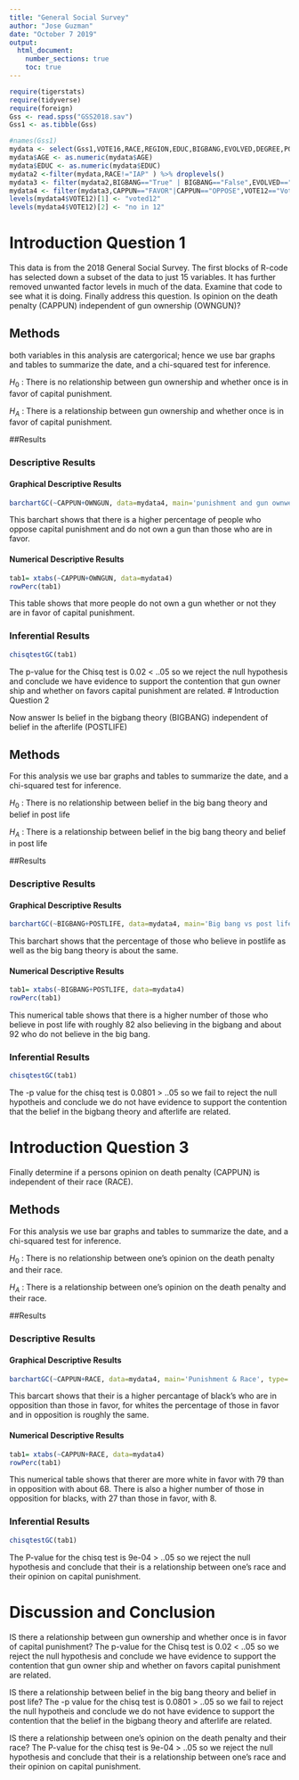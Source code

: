 ---
title: "General Social Survey"
author: "Jose Guzman"
date: "October 7 2019"
output: 
  html_document:
    number_sections: true
    toc: true
---


```{r include=FALSE,echo=FALSE}
require(tigerstats)
require(tidyverse)
require(foreign)
Gss <- read.spss("GSS2018.sav")
Gss1 <- as.tibble(Gss)
```

```{r include=FALSE,echo=FALSE}
#names(Gss1)
mydata <- select(Gss1,VOTE16,RACE,REGION,EDUC,BIGBANG,EVOLVED,DEGREE,POSTLIFE,AGE,OWNGUN,CAPPUN,COURTS,POLVIEWS,VOTE12,GOD)
mydata$AGE <- as.numeric(mydata$AGE)
mydata$EDUC <- as.numeric(mydata$EDUC)
mydata2 <-filter(mydata,RACE!="IAP" ) %>% droplevels()
mydata3 <- filter(mydata2,BIGBANG=="True" | BIGBANG=="False",EVOLVED=="True"|EVOLVED=="False",POSTLIFE=="YES"|POSTLIFE=="NO",OWNGUN=="YES"|OWNGUN=="NO",COURTS=="TOO HARSH"|COURTS=="NOT HARSH ENOUGH"|COURTS=="ABOUT RIGHT") %>% droplevels()
mydata4 <- filter(mydata3,CAPPUN=="FAVOR"|CAPPUN=="OPPOSE",VOTE12=="Voted"|VOTE12=="Did not vote",VOTE16=="Voted"|VOTE16=="Did not vote") %>% droplevels()
levels(mydata4$VOTE12)[1] <- "voted12"
levels(mydata4$VOTE12)[2] <- "no in 12"

```



# Introduction Question 1

<!--In this section you explain what you are trying to show.  Where did the data come from?  What is the research or other question you are trying to answer?!-->

This data is from the 2018 General Social Survey. The first blocks of R-code has selected down a subset of the data to just 15 variables. It has further removed unwanted factor levels in much of the data. Examine that code to see what it is doing. Finally address this question.  Is opinion on the death penalty (CAPPUN) independent of gun ownership (OWNGUN)?


## Methods

<!--Decide on your methods:  use "variable analysis" or other appropriate descriptors.  Make sure to choose at least one graphical method and at least one numerical method.!-->

both variables in this analysis are catergorical; hence we use bar graphs and tables to summarize the date, and a chi-squared test for inference.

$H_0$ : There is no relationship between gun ownership and whether once is in favor of capital punishment. 

$H_A$ : There is a relationship between gun ownership and whether once is in favor of capital punishment. 

##Results

<!--Divide this section into two sub-sections:  One for your descriptive  results and one for your inferential results.!-->

### Descriptive Results

#### Graphical Descriptive Results

<!--Graphical results here.  Make sure to show your code.  Provide appropriate labels for axes, giving units if possible, and provide a good title for the graph, too.  Use the graphical results to describe the patterns if any that exist in the data as focused toward the research question!-->

```{r}
barchartGC(~CAPPUN+OWNGUN, data=mydata4, main='punishment and gun ownwership', type='percent', xlab='Capital Punishment')
```
This barchart shows that there is a higher percentage of people who oppose capital punishment and do not own a gun than those who are in favor. 

#### Numerical Descriptive Results

<!--Numerical results go here. Use the numerical results to describe the patterns if any that exist in the data as focused toward the research question!-->


```{r}
tab1= xtabs(~CAPPUN+OWNGUN, data=mydata4)
rowPerc(tab1)
```
This table shows that more people do not own a gun whether or not they are in favor of capital punishment. 

### Inferential Results

<!--State hypothesis clearly.  Make sure your discussion of the inferential test covers all the aspects that the test output produces, such as test statistic, p-value etc.  Make a decision about the null hypothesis, explain the assumptions on which the selected test/procedure was based, and why the chosen procedure satisfys the assumptions and is appropriate to answer the research question!-->

```{r}
chisqtestGC(tab1)
```

The p-value for the Chisq test is 0.02 < ..05 so we reject the null hypothesis and conclude we have evidence to support the contention that gun owner ship and whether on favors capital punishment are related.
# Introduction Question 2

<!--In this section you explain what you are trying to show.  Where did the data come from?  What is the research or other question you are trying to answer?!-->

Now answer Is belief in the bigbang theory (BIGBANG) independent of belief in the afterlife (POSTLIFE)

## Methods

<!--Decide on your methods:  use "variable analysis" or other appropriate descriptors.  Make sure to choose at least one graphical method and at least one numerical method.!-->

For this analysis we use bar graphs and tables to summarize the date, and a chi-squared test for inference.

$H_0$ : There is no relationship between belief in the big bang theory and belief in post life

$H_A$ : There is a relationship between belief in the big bang theory and belief in post life


##Results

<!--Divide this section into two sub-sections:  One for your descriptive  results and one for your inferential results.!-->

### Descriptive Results

#### Graphical Descriptive Results

<!--Graphical results here.  Make sure to show your code.  Provide appropriate labels for axes, giving units if possible, and provide a good title for the graph, too.  Use the graphical results to describe the patterns if any that exist in the data as focused toward the research question!-->
```{r}
barchartGC(~BIGBANG+POSTLIFE, data=mydata4, main='Big bang vs post life', type='percent', xlab='Big bang theory')
```
This barchart shows that the percentage of those who believe in postlife as well as the big bang theory is about the same. 

#### Numerical Descriptive Results

<!--Numerical results go here. Use the numerical results to describe the patterns if any that exist in the data as focused toward the research question!-->

```{r}
tab1= xtabs(~BIGBANG+POSTLIFE, data=mydata4)
rowPerc(tab1)
```
This numerical table shows that there is a higher number of those who believe in post life with roughly 82 also believing in the bigbang and about 92 who do not believe in the big bang. 

### Inferential Results

<!--State hypothesis clearly.  Make sure your discussion of the inferential test covers all the aspects that the test output produces, such as test statistic, p-value etc.  Make a decision about the null hypothesis, explain the assumptions on which the selected test/procedure was based, and why the chosen procedure satisfys the assumptions and is appropriate to answer the research question!-->

```{r}
chisqtestGC(tab1)
```
The -p value for the chisq test is 0.0801 > ..05 so we fail to reject the null hypotheis and conclude we do not have evidence to support the contention that the belief in the bigbang theory and afterlife are related. 

# Introduction Question 3

<!--In this section you explain what you are trying to show.  Where did the data come from?  What is the research or other question you are trying to answer?!-->

Finally determine if a persons opinion on death penalty (CAPPUN) is independent of their race (RACE).

## Methods

<!--Decide on your methods:  use "variable analysis" or other appropriate descriptors.  Make sure to choose at least one graphical method and at least one numerical method.!-->

For this analysis we use bar graphs and tables to summarize the date, and a chi-squared test for inference.

$H_0$ : There is no relationship between one's opinion on the death penalty and their race. 


$H_A$ : There is a relationship between one's opinion on the death penalty and their race.

##Results

<!--Divide this section into two sub-sections:  One for your descriptive  results and one for your inferential results.!-->

### Descriptive Results

#### Graphical Descriptive Results

<!--Graphical results here.  Make sure to show your code.  Provide appropriate labels for axes, giving units if possible, and provide a good title for the graph, too.  Use the graphical results to describe the patterns if any that exist in the data as focused toward the research question!-->

```{r}
barchartGC(~CAPPUN+RACE, data=mydata4, main='Punishment & Race', type='percent', xlab='Capital Punishment')
```
This barcart shows that their is a higher percantage of black's who are in opposition than those in favor, for whites the percentage of those in favor and in opposition is roughly the same. 

#### Numerical Descriptive Results

<!--Numerical results go here. Use the numerical results to describe the patterns if any that exist in the data as focused toward the research question!-->

```{r}
tab1= xtabs(~CAPPUN+RACE, data=mydata4)
rowPerc(tab1)
```
This numerical table shows that therer are more white in favor with 79 than in opposition with about 68. There is also a higher number of those in opposition for blacks, with 27 than those in favor, with 8. 

### Inferential Results

<!--State hypothesis clearly.  Make sure your discussion of the inferential test covers all the aspects that the test output produces, such as test statistic, p-value etc.  Make a decision about the null hypothesis, explain the assumptions on which the selected test/procedure was based, and why the chosen procedure satisfys the assumptions and is appropriate to answer the research question!-->

```{r}
chisqtestGC(tab1)
```
The P-value for the chisq test is 9e-04 > ..05 so we reject the null hypothesis and conclude that their is a relationship between one's race and their opinion on capital punishment. 


# Discussion and Conclusion

<!--Discussion and conclusion here.  If you found a relationship be sure to consider whether the relationship occurs because one of the variavbles causes the other, or whether they perhasps are related for some other reason.  Watch the chapter 6 videos from the GeorgeTown videos collection.!-->

IS there a relationship between gun ownership and whether once is in favor of capital punishment?
The p-value for the Chisq test is 0.02 < ..05 so we reject the null hypothesis and conclude we have evidence to support the contention that gun owner ship and whether on favors capital punishment are related.

IS there a relationship between belief in the big bang theory and belief in post life?
The -p value for the chisq test is 0.0801 > ..05 so we fail to reject the null hypotheis and conclude we do not have evidence to support the contention that the belief in the bigbang theory and afterlife are related. 

IS there a relationship between one's opinion on the death penalty and their race?
The P-value for the chisq test is 9e-04 > ..05 so we reject the null hypothesis and conclude that their is a relationship between one's race and their opinion on capital punishment. 
